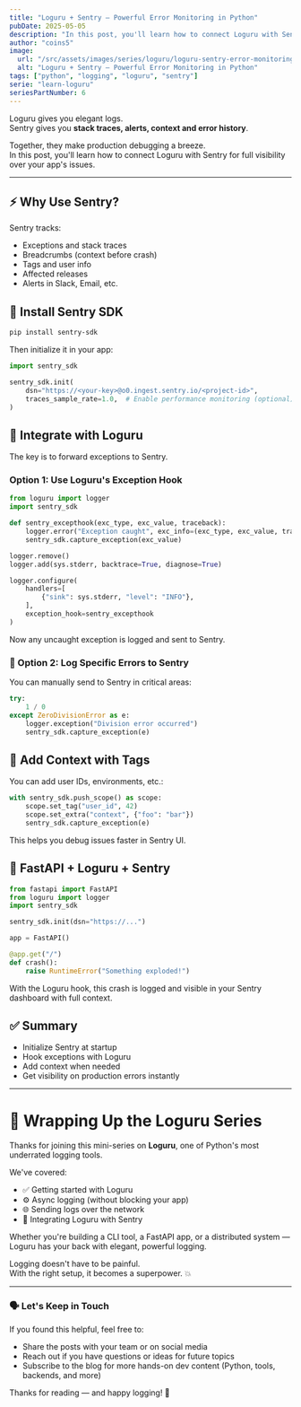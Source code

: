 ```yaml
---
title: "Loguru + Sentry — Powerful Error Monitoring in Python"
pubDate: 2025-05-05
description: "In this post, you'll learn how to connect Loguru with Sentry for full visibility over your app's issues."
author: "coins5"
image:
  url: "/src/assets/images/series/loguru/loguru-sentry-error-monitoring-python.png"
  alt: "Loguru + Sentry — Powerful Error Monitoring in Python"
tags: ["python", "logging", "loguru", "sentry"]
serie: "learn-loguru"
seriesPartNumber: 6
---
```


Loguru gives you elegant logs.  
Sentry gives you **stack traces, alerts, context and error history**.

Together, they make production debugging a breeze.  
In this post, you'll learn how to connect Loguru with Sentry for full visibility over your app's issues.

---

## ⚡ Why Use Sentry?

Sentry tracks:

- Exceptions and stack traces
- Breadcrumbs (context before crash)
- Tags and user info
- Affected releases
- Alerts in Slack, Email, etc.

## 🔌 Install Sentry SDK

```bash
pip install sentry-sdk
```

Then initialize it in your app:

```python
import sentry_sdk

sentry_sdk.init(
    dsn="https://<your-key>@o0.ingest.sentry.io/<project-id>",
    traces_sample_rate=1.0,  # Enable performance monitoring (optional)
)

```

## 🔗 Integrate with Loguru

The key is to forward exceptions to Sentry.

### Option 1: Use Loguru's Exception Hook

```python
from loguru import logger
import sentry_sdk

def sentry_excepthook(exc_type, exc_value, traceback):
    logger.error("Exception caught", exc_info=(exc_type, exc_value, traceback))
    sentry_sdk.capture_exception(exc_value)

logger.remove()
logger.add(sys.stderr, backtrace=True, diagnose=True)

logger.configure(
    handlers=[
        {"sink": sys.stderr, "level": "INFO"},
    ],
    exception_hook=sentry_excepthook
)

```

Now any uncaught exception is logged and sent to Sentry.

### 🚀 Option 2: Log Specific Errors to Sentry

You can manually send to Sentry in critical areas:

```python
try:
    1 / 0
except ZeroDivisionError as e:
    logger.exception("Division error occurred")
    sentry_sdk.capture_exception(e)

```

## 🧠 Add Context with Tags

You can add user IDs, environments, etc.:

```python
with sentry_sdk.push_scope() as scope:
    scope.set_tag("user_id", 42)
    scope.set_extra("context", {"foo": "bar"})
    sentry_sdk.capture_exception(e)

```

This helps you debug issues faster in Sentry UI.

## 🧪 FastAPI + Loguru + Sentry

```python
from fastapi import FastAPI
from loguru import logger
import sentry_sdk

sentry_sdk.init(dsn="https://...")

app = FastAPI()

@app.get("/")
def crash():
    raise RuntimeError("Something exploded!")

```

With the Loguru hook, this crash is logged and visible in your Sentry dashboard with full context.

## ✅ Summary

- Initialize Sentry at startup
- Hook exceptions with Loguru
- Add context when needed
- Get visibility on production errors instantly

---

# 🏁 Wrapping Up the Loguru Series

Thanks for joining this mini-series on **Loguru**, one of Python's most underrated logging tools.

We've covered:

- ✅ Getting started with Loguru
- ⚙️ Async logging (without blocking your app)
- 🌐 Sending logs over the network
- 🧠 Integrating Loguru with Sentry

Whether you're building a CLI tool, a FastAPI app, or a distributed system — Loguru has your back with elegant, powerful logging.

Logging doesn't have to be painful.  
With the right setup, it becomes a superpower. 💥

---

### 🗣️ Let's Keep in Touch

If you found this helpful, feel free to:

- Share the posts with your team or on social media
- Reach out if you have questions or ideas for future topics
- Subscribe to the blog for more hands-on dev content (Python, tools, backends, and more)

Thanks for reading — and happy logging! 🚀
